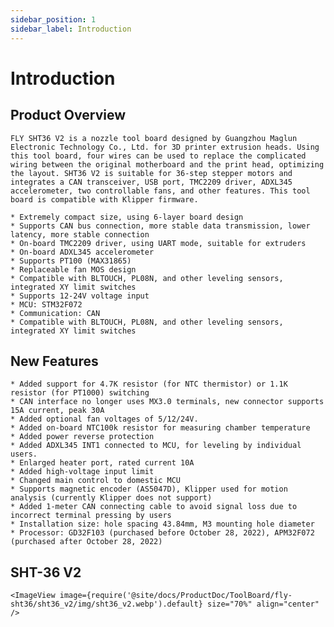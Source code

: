 ```yaml
---
sidebar_position: 1
sidebar_label: Introduction
---
```




# Introduction

## Product Overview

    FLY SHT36 V2 is a nozzle tool board designed by Guangzhou Maglun Electronic Technology Co., Ltd. for 3D printer extrusion heads. Using this tool board, four wires can be used to replace the complicated wiring between the original motherboard and the print head, optimizing the layout. SHT36 V2 is suitable for 36-step stepper motors and integrates a CAN transceiver, USB port, TMC2209 driver, ADXL345 accelerometer, two controllable fans, and other features. This tool board is compatible with Klipper firmware.

    * Extremely compact size, using 6-layer board design
    * Supports CAN bus connection, more stable data transmission, lower latency, more stable connection
    * On-board TMC2209 driver, using UART mode, suitable for extruders
    * On-board ADXL345 accelerometer
    * Supports PT100 (MAX31865)
    * Replaceable fan MOS design
    * Compatible with BLTOUCH, PL08N, and other leveling sensors, integrated XY limit switches
    * Supports 12-24V voltage input 
    * MCU: STM32F072
    * Communication: CAN
    * Compatible with BLTOUCH, PL08N, and other leveling sensors, integrated XY limit switches

## New Features

    * Added support for 4.7K resistor (for NTC thermistor) or 1.1K resistor (for PT1000) switching
    * CAN interface no longer uses MX3.0 terminals, new connector supports 15A current, peak 30A
    * Added optional fan voltages of 5/12/24V.
    * Added on-board NTC100k resistor for measuring chamber temperature
    * Added power reverse protection
    * Added ADXL345 INT1 connected to MCU, for leveling by individual users.
    * Enlarged heater port, rated current 10A
    * Added high-voltage input limit
    * Changed main control to domestic MCU
    * Supports magnetic encoder (AS5047D), Klipper used for motion analysis (currently Klipper does not support)
    * Added 1-meter CAN connecting cable to avoid signal loss due to incorrect terminal pressing by users
    * Installation size: hole spacing 43.84mm, M3 mounting hole diameter
    * Processor: GD32F103 (purchased before October 28, 2022), APM32F072 (purchased after October 28, 2022)

## SHT-36 V2

    <ImageView image={require('@site/docs/ProductDoc/ToolBoard/fly-sht36/sht36_v2/img/sht36_v2.webp').default} size="70%" align="center" />